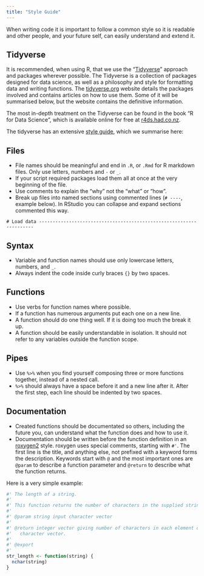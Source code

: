 ```yaml
---
title: "Style Guide"
---
```


When writing code it is important to follow a common style so it is readable and 
other people, and your future self, can easily understand and extend it. 


## Tidyverse

It is recommended, when using R, that we use the "[Tidyverse](https://www.tidyverse.org/)"
approach and packages wherever possible. The Tidyverse is a collection of packages designed 
for data science, as well as a philosophy and style for formatting data and writing functions.
The [tidyverse.org](https://www.tidyverse.org/) website details the packages involved and
contains articles on how to use them. Some of it will be summarised below, but the website
contains the definitive information.

The most in-depth treatment on the Tidyverse can be found in the book "R for Data Science", 
which is available online for free at [r4ds.had.co.nz](http://r4ds.had.co.nz/).

The tidyverse has an extensive [style guide](http://style.tidyverse.org/), which we 
summarise here:


## Files

 - File names should be meaningful and end in `.R`, or `.Rmd` for R markdown files. Only
   use letters, numbers and `-` or `_`.
 - If your script required packages load them all at once at the very beginning of the 
   file.
 - Use comments to explain the "why" not the "what" or "how".
 - Break up files into named sections using commented lines (`# ----`, example below). In 
   RStudio you can collapse and expand sections commented this way.

```
# Load data --------------------------------------------------------------------
```

## Syntax

 - Variable and function names should use only lowercase letters, numbers, and `_`.
 - Always indent the code inside curly braces `{}` by two spaces.


## Functions

 - Use verbs for function names where possible.
 - If a function has numerous arguments put each one on a new line.
 - A function should do one thing well. If it is doing too much the break it up.
 - A function should be easily understandable in isolation. It should not refer
   to any variables outside the function scope.


## Pipes

 - Use `%>%` when you find yourself composing three or more functions together, 
   instead of a nested call.
 - `%>%` should always have a space before it and a new line after it. After the 
   first step, each line should be indented by two spaces.


## Documentation

 - Created functions should be documentated so others, including the future you, 
   can understand what the function does and how to use it.
 - Documentation should be written before the function definition in an 
   [roxygen2](https://cran.r-project.org/web/packages/roxygen2/vignettes/markdown.html)
   style. roxygen uses special comments, starting with `#'`. The first line is the 
   title, and anything else, not prefixed with a keyword forms the description.
   Keywords start with `@` and the most important ones are `@param` to describe 
   a function parameter and `@return` to describe what the function returns.

Here is a very simple example:

```r
#' The length of a string.
#'
#' This function returns the number of characters in the supplied string.
#' 
#' @param string input character vector
#'
#' @return integer vector giving number of characters in each element of the
#'   character vector.
#'
#' @export
#'
str_length <- function(string) {
  nchar(string)
}
```
